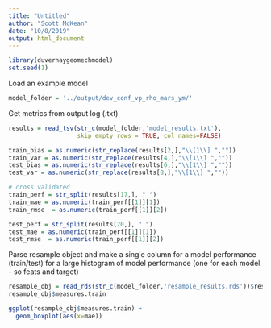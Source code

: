 ```yaml
---
title: "Untitled"
author: "Scott McKean"
date: "10/8/2019"
output: html_document
---
```


```r
library(duvernaygeomechmodel)
set.seed(1)
```

Load an example model

```r
model_folder = '../output/dev_conf_vp_rho_mars_ym/'

```

Get metrics from output log (.txt)

```r
results = read_tsv(str_c(model_folder,'model_results.txt'), 
                   skip_empty_rows = TRUE, col_names=FALSE)

train_bias = as.numeric(str_replace(results[2,],"\\[1\\] ",""))
train_var = as.numeric(str_replace(results[4,],"\\[1\\] ",""))
test_bias = as.numeric(str_replace(results[6,],"\\[1\\] ",""))
test_var = as.numeric(str_replace(results[8,],"\\[1\\] ",""))

# cross validated
train_perf = str_split(results[17,], " ")
train_mae = as.numeric(train_perf[[1]][1])
train_rmse  = as.numeric(train_perf[[1]][2])

test_perf = str_split(results[20,], " ")
test_mae = as.numeric(train_perf[[1]][1])
test_rmse  = as.numeric(train_perf[[1]][2])
```

Parse resample object and make a single column for a model performance (train/test)
for a large histogram of model performance (one for each model - so feats and target)



```r
resample_obj = read_rds(str_c(model_folder,'resample_results.rds'))$resample_obj
resample_obj$measures.train

ggplot(resample_obj$measures.train) +
  geom_boxplot(aes(x=mae))

```
